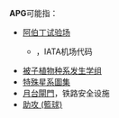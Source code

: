 '''APG'''可能指：
* [[阿伯丁试验场|阿伯丁试验场]]
**{{tsl|en|Phillips Army Airfield|菲利普斯陆军机场}}，IATA机场代码
* [[被子植物种系发生学组|被子植物种系发生学组]]
* [[特殊星系圖集|特殊星系圖集]]
* [[月台閘門|月台閘門]]，铁路安全设施
* [[助攻_(籃球)|助攻 (籃球)]]
{{disambig|cat=三字拉丁字母縮寫消歧義}}